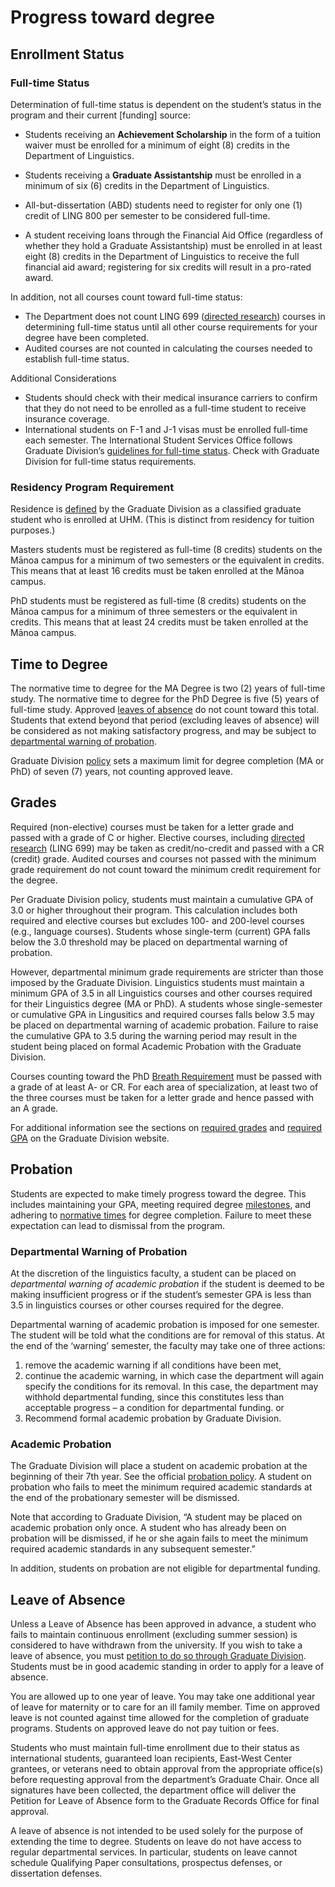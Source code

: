 # Progress toward degree

## Enrollment Status

### Full-time Status

Determination of full-time status is dependent on the student's status in the program and their current [funding] source:

-   Students receiving an **Achievement Scholarship** in the form of a tuition waiver must be enrolled for a minimum of eight (8) credits in the Department of Linguistics.

-   Students receiving a **Graduate Assistantship** must be enrolled in a minimum of six (6) credits in the Department of Linguistics.

-   All-but-dissertation (ABD) students need to register for only one (1) credit of LING 800 per semester to be considered full-time.

-   A student receiving loans through the Financial Aid Office (regardless of whether they hold a Graduate Assistantship) must be enrolled in at least eight (8) credits in the Department of Linguistics to receive the full financial aid award; registering for six credits will result in a pro-rated award.

In addition, not all courses count toward full-time status:

-   The Department does not count LING 699 ([directed research](#ling699)) courses in determining full-time status until all other course requirements for your degree have been completed.
-   Audited courses are not counted in calculating the courses needed to establish full-time status.

Additional Considerations

-   Students should check with their medical insurance carriers to confirm that they do not need to be enrolled as a full-time student to receive insurance coverage.
-   International students on F-1 and J-1 visas must be enrolled full-time each semester. The International Student Services Office follows Graduate Division's [guidelines for full-time status](https://manoa.hawaii.edu/graduate/course-loads-full-time-definition/). Check with Graduate Division for full-time status requirements.

### Residency Program Requirement

Residence is [defined](https://manoa.hawaii.edu/graduate/residency-program-requirement/) by the Graduate Division as a classified graduate student who is enrolled at UHM. (This is distinct from residency for tuition purposes.)

Masters students must be registered as full-time (8 credits) students on the Mānoa campus for a minimum of two semesters or the equivalent in credits. This means that at least 16 credits must be taken enrolled at the Mānoa campus.

PhD students must be registered as full-time (8 credits) students on the Mānoa campus for a minimum of three semesters or the equivalent in credits. This means that at least 24 credits must be taken enrolled at the Mānoa campus.

## Time to Degree {#time}

The normative time to degree for the MA Degree is two (2) years of full-time study. The normative time to degree for the PhD Degree is five (5) years of full-time study. Approved [leaves of absence](#leave) do not count toward this total. Students that extend beyond that period (excluding leaves of absence) will be considered as not making satisfactory progress, and may be subject to [departmental warning of probation](#probation).

Graduate Division [policy](https://manoa.hawaii.edu/graduate/disciplinary-actions/) sets a maximum limit for degree completion (MA or PhD) of seven (7) years, not counting approved leave.

## Grades {#grades}

Required (non-elective) courses must be taken for a letter grade and passed with a grade of C or higher. Elective courses, including [directed research](#ling699) (LING 699) may be taken as credit/no-credit and passed with a CR (credit) grade. Audited courses and courses not passed with the minimum grade requirement do not count toward the minimum credit requirement for the degree.

Per Graduate Division policy, students must maintain a cumulative GPA of 3.0 or higher throughout their program. This calculation includes both required and elective courses but excludes 100- and 200-level courses (e.g., language courses). Students whose single-term (current) GPA falls below the 3.0 threshold may be placed on departmental warning of probation.

However, departmental minimum grade requirements are stricter than those imposed by the Graduate Division. Linguistics students must maintain a minimum GPA of 3.5 in all Linguistics courses and other courses required for their Linguistics degree (MA or PhD). A students whose single-semester or cumulative GPA in Lingusitics and required courses falls below 3.5 may be placed on departmental warning of academic probation. Failure to raise the cumulative GPA to 3.5 during the warning period may result in the student being placed on formal Academic Probation with the Graduate Division.

Courses counting toward the PhD [Breath Requirement](#breadth) must be passed with a grade of at least A- or CR. For each area of specialization, at least two of the three courses must be taken for a letter grade and hence passed with an A grade.

For additional information see the sections on [required grades](https://manoa.hawaii.edu/graduate/required-grades/) and [required GPA](https://manoa.hawaii.edu/graduate/required-gdgpa/) on the Graduate Division website.

## Probation {#probation}

Students are expected to make timely progress toward the degree. This includes maintaining your GPA, meeting required degree [milestones](#phdprogram), and adhering to [normative times](#time) for degree completion. Failure to meet these expectation can lead to dismissal from the program.

### Departmental Warning of Probation

At the discretion of the linguistics faculty, a student can be placed on *departmental warning of academic probation* if the student is deemed to be making insufficient progress or if the student's semester GPA is less than 3.5 in linguistics courses or other courses required for the degree.

Departmental warning of academic probation is imposed for one semester. The student will be told what the conditions are for removal of this status. At the end of the 'warning' semester, the faculty may take one of three actions:

1.  remove the academic warning if all conditions have been met,
2.  continue the academic warning, in which case the department will again specify the conditions for its removal. In this case, the department may withhold departmental funding, since this constitutes less than acceptable progress -- a condition for departmental funding. or
3.  Recommend formal academic probation by Graduate Division.

### Academic Probation

The Graduate Division will place a student on academic probation at the beginning of their 7th year. See the official [probation policy](http://manoa.hawaii.edu/graduate/content/disciplinary-actions). A student on probation who fails to meet the minimum required academic standards at the end of the probationary semester will be dismissed. 

Note that according to Graduate Division, "A student may be placed on academic probation only once. A student who has already been on probation will be dismissed, if he or she again fails to meet the minimum required academic standards in any subsequent semester."

In addition, students on probation are not eligible for departmental funding.

## Leave of Absence

Unless a Leave of Absence has been approved in advance, a student who fails to maintain continuous enrollment (excluding summer session) is considered to have withdrawn from the university. If you wish to take a leave of absence, you must [petition to do so through Graduate Division](https://manoa.hawaii.edu/graduate/leave-of-absence/). Students must be in good academic standing in order to apply for a leave of absence.

You are allowed up to one year of leave. You may take one additional year of leave for maternity or to care for an ill family member. Time on approved leave is not counted against time allowed for the completion of graduate programs. Students on approved leave do not pay tuition or fees.

Students who must maintain full-time enrollment due to their status as international students, guaranteed loan recipients, East-West Center grantees, or veterans need to obtain approval from the appropriate office(s) before requesting approval from the department's Graduate Chair. Once all signatures have been collected, the department office will deliver the Petition for Leave of Absence form to the Graduate Records Office for final approval.

A leave of absence is not intended to be used solely for the purpose of extending the time to degree. Students on leave do not have access to regular departmental services. In particular, students on leave cannot schedule Qualifying Paper consultations, prospectus defenses, or dissertation defenses.
